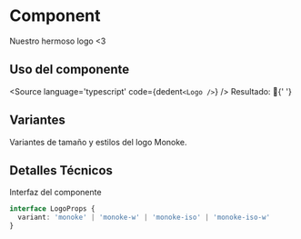 

<Meta title='Atoms/Logo' component={Logo} />

# Component

Nuestro hermoso logo <3

## Uso del componente

<Source
  language='typescript'
  code={dedent`
    <Logo />
  `}
/>
Resultado: 🤗{' '}

<Logo />

## Variantes

Variantes de tamaño y estilos del logo Monoke.

<Canvas>
  <Story name='Monoke'>
    <Logo />
  </Story>
  <Story name='Monoke White'>
    <Logo />
  </Story>
</Canvas>

## Detalles Técnicos

Interfaz del componente

```ts
interface LogoProps {
  variant: 'monoke' | 'monoke-w' | 'monoke-iso' | 'monoke-iso-w'
}
```
